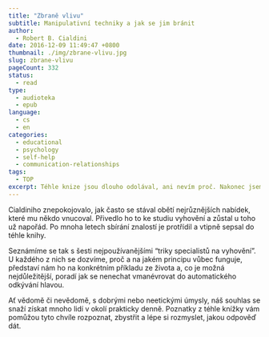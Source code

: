 ```yaml
---
title: "Zbraně vlivu"
subtitle: Manipulativní techniky a jak se jim bránit
author:
  - Robert B. Cialdini
date: 2016-12-09 11:49:47 +0800
thumbnail: ./img/zbrane-vlivu.jpg
slug: zbrane-vlivu
pageCount: 332
status:
  - read
type:
  - audioteka
  - epub
language:
  - cs
  - en
categories:
  - educational
  - psychology
  - self-help
  - communication-relationships
tags:
  - TOP
excerpt: Téhle knize jsou dlouho odolával, ani nevím proč. Nakonec jsem se odhodlal a vůbec toho nelituju. Peníze i čas strávený četbou nebyly špatnou investicí.
---
```


Cialdiniho znepokojovalo, jak často se stával obětí nejrůznějších nabídek, které mu někdo vnucoval. Přivedlo ho to ke studiu vyhovění a zůstal u toho už napořád. Po mnoha letech sbírání znalostí je protřídil a vtipně sepsal do téhle knihy.

Seznámíme se tak s šesti nejpoužívanějšími “triky specialistů na vyhovění”. U každého z nich se dozvíme, proč a na jakém principu vůbec funguje, představí nám ho na konkrétním příkladu ze života a, co je možná nejdůležitější, poradí jak se nenechat vmanévrovat do automatického odkývání hlavou.

Ať vědomě či nevědomě, s dobrými nebo neetickými úmysly, náš souhlas se snaží získat mnoho lidí v okolí prakticky denně. Poznatky z téhle knížky vám pomůžou tyto chvíle rozpoznat, zbystřit a lépe si rozmyslet, jakou odpověď dát.
